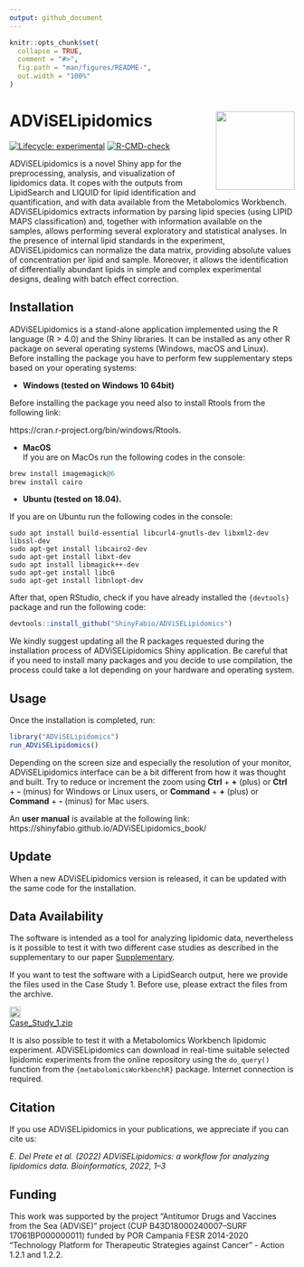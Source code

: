 ```yaml
---
output: github_document
---
```


<!-- README.md is generated from README.Rmd. Please edit that file -->

```r
knitr::opts_chunk$set(
  collapse = TRUE,
  comment = "#>",
  fig.path = "man/figures/README-",
  out.width = "100%"
)
```

# ADViSELipidomics <img src="man/figures/NewLogoAL.png" align="right" height="139"/>

<!-- badges: start -->
[![Lifecycle: experimental](https://img.shields.io/badge/lifecycle-stable-succes.svg)](https://www.tidyverse.org/lifecycle/#stable)
[![R-CMD-check](https://github.com/ShinyFabio/ADViSELipidomics/workflows/R-CMD-check/badge.svg)](https://github.com/ShinyFabio/ADViSELipidomics/actions)
<!-- badges: end -->



ADViSELipidomics is a novel Shiny app for the preprocessing, analysis, and visualization of lipidomics data. It copes with the outputs from LipidSearch and LIQUID for lipid identification and quantification, and with data available from the Metabolomics Workbench. ADViSELipidomics extracts information by parsing lipid species (using LIPID MAPS classification) and, together with information available on the samples, allows performing several exploratory and statistical analyses. In the presence of internal lipid standards in the experiment, ADViSELipidomics can normalize the data matrix, providing absolute values of concentration per lipid and sample. Moreover, it allows the identification of differentially abundant lipids in simple and complex experimental designs, dealing with batch effect correction.

## Installation
ADViSELipidomics is a stand-alone application implemented using the R language (R > 4.0) and the Shiny libraries. It can be installed as any other R package on several operating systems (Windows, macOS and Linux). Before installing the package you have to perform few supplementary steps based on your operating systems:

* **Windows (tested on Windows 10 64bit)**\ 

Before installing the package you need also to install Rtools from the following link:

https://cran.r-project.org/bin/windows/Rtools.

* **MacOS**\
If you are on MacOs run the following codes in the console:

``` r
brew install imagemagick@6
brew install cairo
```

* **Ubuntu (tested on 18.04).**\

If you are on Ubuntu run the following codes in the console:
```
sudo apt install build-essential libcurl4-gnutls-dev libxml2-dev libssl-dev
sudo apt-get install libcairo2-dev
sudo apt-get install libxt-dev
sudo apt install libmagick++-dev
sudo apt-get install libc6
sudo apt-get install libnlopt-dev

```

After that, open RStudio, check if you have already installed the ```{devtools}``` package and run the following code:

``` r
devtools::install_github("ShinyFabio/ADViSELipidomics")
```
We kindly suggest updating all the R packages requested during the installation process of ADViSELipidomics Shiny application. Be careful that if you need to install many packages and you decide to use compilation, the process could take a lot depending on your hardware and operating system.


## Usage
Once the installation is completed, run:

``` r
library("ADViSELipidomics")
run_ADViSELipidomics()
```

Depending on the screen size and especially the resolution of your monitor, ADViSELipidomics interface can be a bit different from how it was thought and built. Try to reduce or increment the zoom using **Ctrl** + **+** (plus) or **Ctrl** + **-** (minus) for Windows or Linux users, or **Command** + **+** (plus) or **Command** + **-** (minus) for Mac users.

An **user manual** is available at the following link: https://shinyfabio.github.io/ADViSELipidomics_book/


## Update
When a new ADViSELipidomics version is released, it can be updated with the same code for the installation.


## Data Availability
The software is intended as a tool for analyzing lipidomic data, nevertheless is it possible to test it with two different case studies as described in the supplementary to our paper [Supplementary](https://oup.silverchair-cdn.com/oup/backfile/Content_public/Journal/bioinformatics/PAP/10.1093_bioinformatics_btac706/1/btac706_supplementary_data.docx?Expires=1670405997&Signature=EPy4KG1w03cnGUWoa8jsEHbFRiyhKHX9Wf56yylPM2baQYjwB9oA0HoR3WUIPpWNBv2zfPRGrVm7b3Nj5aAacJ7qLmUSd9su20P4cmDuCiJbYx8ddv4P7cDzIIyeAMqmBEMscOBzWsGhB~Ql~Y8LjLXzxOlsjML8KaciMcFtZztK3Psf3wCnCxlKg9iZZ4mab0hZdA8rn048xbTk6534syqjx4KfAm2lcrDbnEC29dSmcfNyAj22CACWfOrhHHeHueNKbSu6hZeyIukQOdGKzGhTiG2D4VO4ZqH9dQ3JX-G~kAczQhQGwic-vm8hK-YcOIQrxgxnlWTaur~PV2mSww__&Key-Pair-Id=APKAIE5G5CRDK6RD3PGA).

If you want to test the software with a LipidSearch output, here we provide the files used in the Case Study 1. Before use, please extract the files from the archive.
<p>
<img src="https://raw.githubusercontent.com/FortAwesome/Font-Awesome/6.x/svgs/solid/download.svg" width="20" height="20">  
<a href="https://github.com/ShinyFabio/ADViSELipidomics_book/raw/main/data_example/Case_Study_1.zip/">Case_Study_1.zip</a>
</p>

It is also possible to test it with a Metabolomics Workbench lipidomic experiment. ADViSELipidomics can download in real-time suitable selected lipidomic experiments from the online repository using the ```do_query()``` function from the ```{metabolomicsWorkbenchR}``` package. Internet connection is required.


## Citation
If you use ADViSELipidomics in your publications, we appreciate if you can cite us:

*E. Del Prete et al. (2022) ADViSELipidomics: a workflow for analyzing lipidomics data. Bioinformatics, 2022, 1–3*


## Funding
This work was supported by the project “Antitumor Drugs and Vaccines from the Sea (ADViSE)” project (CUP B43D18000240007–SURF 17061BP000000011) funded by POR Campania FESR 2014-2020 “Technology Platform for Therapeutic Strategies against Cancer” - Action 1.2.1 and 1.2.2.
